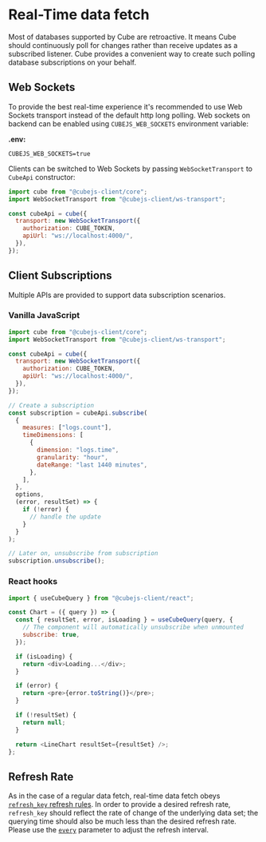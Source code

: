 # Real-Time data fetch

Most of databases supported by Cube are retroactive. It means Cube should
continuously poll for changes rather than receive updates as a subscribed
listener. Cube provides a convenient way to create such polling database
subscriptions on your behalf.

## Web Sockets

To provide the best real-time experience it's recommended to use Web Sockets
transport instead of the default http long polling. Web sockets on backend can
be enabled using `CUBEJS_WEB_SOCKETS` environment variable:

**.env:**

```dotenv
CUBEJS_WEB_SOCKETS=true
```

Clients can be switched to Web Sockets by passing `WebSocketTransport` to
`CubeApi` constructor:

```javascript
import cube from "@cubejs-client/core";
import WebSocketTransport from "@cubejs-client/ws-transport";

const cubeApi = cube({
  transport: new WebSocketTransport({
    authorization: CUBE_TOKEN,
    apiUrl: "ws://localhost:4000/",
  }),
});
```

## Client Subscriptions

Multiple APIs are provided to support data subscription scenarios.

### Vanilla JavaScript

```javascript
import cube from "@cubejs-client/core";
import WebSocketTransport from "@cubejs-client/ws-transport";

const cubeApi = cube({
  transport: new WebSocketTransport({
    authorization: CUBE_TOKEN,
    apiUrl: "ws://localhost:4000/",
  }),
});

// Create a subscription
const subscription = cubeApi.subscribe(
  {
    measures: ["logs.count"],
    timeDimensions: [
      {
        dimension: "logs.time",
        granularity: "hour",
        dateRange: "last 1440 minutes",
      },
    ],
  },
  options,
  (error, resultSet) => {
    if (!error) {
      // handle the update
    }
  }
);

// Later on, unsubscribe from subscription
subscription.unsubscribe();
```

### React hooks

```javascript
import { useCubeQuery } from "@cubejs-client/react";

const Chart = ({ query }) => {
  const { resultSet, error, isLoading } = useCubeQuery(query, {
    // The component will automatically unsubscribe when unmounted
    subscribe: true,
  });

  if (isLoading) {
    return <div>Loading...</div>;
  }

  if (error) {
    return <pre>{error.toString()}</pre>;
  }

  if (!resultSet) {
    return null;
  }

  return <LineChart resultSet={resultSet} />;
};
```

## Refresh Rate

As in the case of a regular data fetch, real-time data fetch obeys
[`refresh_key` refresh rules](/product/caching#refresh-keys). In order to
provide a desired refresh rate, `refresh_key` should reflect the rate of change
of the underlying data set; the querying time should also be much less than the
desired refresh rate. Please use the
[`every`](/reference/data-model/cube#refresh_key) parameter to adjust
the refresh interval.
